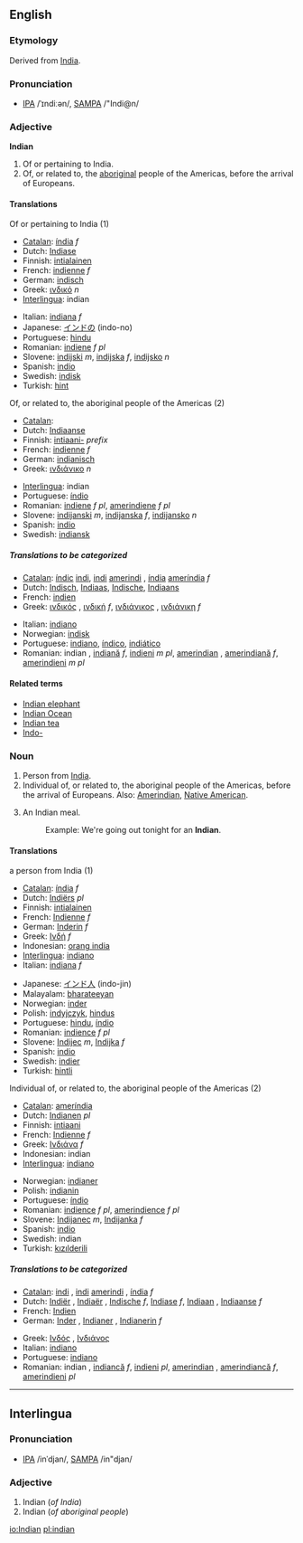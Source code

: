 ==English==

{{rank|prepared|support|bit|824|Indian|produce|drawn|field}}

===Etymology===
Derived from [[India]].

===Pronunciation===
*[[w:IPA|IPA]] /ˈɪndiːən/, [[w:SAMPA|SAMPA]] /"Indi@n/

===Adjective===
'''Indian'''

#Of or pertaining to India.
#Of, or related to, the [[aboriginal]] people of the Americas, before the arrival of Europeans.

====Translations====
;Of or pertaining to India (1)
{{top}}
*[[Catalan]]: [[índia]] ''f''
*Dutch: [[Indiase]]
*Finnish: [[intialainen]]
*French: [[indienne]] ''f''
*German: [[indisch]]
*Greek: [[ινδικό]] ''n''
*[[Interlingua]]: indian
{{mid}}
*Italian: [[indiana]] ''f''
*Japanese: [[インドの]] (indo-no)
*Portuguese: [[hindu]]
*Romanian: [[indiene]] ''f pl''
*Slovene: [[indijski]] ''m'', [[indijska]] ''f'', [[indijsko]] ''n''
*Spanish: [[indio]]
*Swedish: [[indisk]]
*Turkish: [[hint]]
{{bottom}}

;Of, or related to, the aboriginal people of the Americas (2)
{{top}}
*[[Catalan]]: 
*Dutch: [[Indiaanse]]
*Finnish: [[intiaani-]] ''prefix''
*French: [[indienne]] ''f''
*German: [[indianisch]]
*Greek: [[ινδιάνικο]] ''n''
{{mid}}
*[[Interlingua]]: indian
*Portuguese: [[índio]]
*Romanian: [[indiene]] ''f pl'', [[amerindiene]] ''f pl''
*Slovene: [[indijanski]] ''m'', [[indijanska]] ''f'', [[indijansko]] ''n''
*Spanish: [[indio]]
*Swedish: [[indiansk]]
{{bottom}}

=====Translations to be categorized=====
{{checktrans}}
{{top}}
*[[Catalan]]: [[índic]] [[indi]], [[indi]] [[amerindi]] {{m}}, [[índia]] [[ameríndia]] ''f''
*Dutch: [[Indisch]], [[Indiaas]], [[Indische]], [[Indiaans]]
*French: [[indien]] {{m}}
*Greek: [[ινδικός]] {{m}}, [[ινδική]] ''f'', [[ινδιάνικος]] {{m}}, [[ινδιάνικη]] ''f''
{{mid}}
*Italian: [[indiano]] {{m}}
*Norwegian: [[indisk]]
*Portuguese: [[indiano]], [[índico]], [[indiático]]
*Romanian: indian {{m}}, [[indiană]] ''f'', [[indieni]] ''m pl'', [[amerindian]] {{m}}, [[amerindiană]] ''f'', [[amerindieni]] ''m pl''
{{bottom}}

====Related terms====
*[[Indian elephant]]
*[[Indian Ocean]]
*[[Indian tea]]
*[[Indo-]]

===Noun===
{{en-noun-reg}}

#Person from [[India]].
#Individual of, or related to, the aboriginal people of the Americas, before the arrival of Europeans. Also: [[Amerindian]], [[Native American]].
# {{UK}} An Indian meal.
#:Example:  We're going out tonight for an '''Indian'''.

====Translations====
;a person from India (1)
{{top}}
*[[Catalan]]: [[índia]] ''f''
*Dutch: [[Indiërs]] ''pl''
*Finnish: [[intialainen]]
*French: [[Indienne]] ''f''
*German: [[Inderin]] ''f''
*Greek: [[Ινδή]] ''f''
*Indonesian: [[orang india]]
*[[Interlingua]]: [[indiano]]
*Italian: [[indiana]] ''f''
{{mid}}
*Japanese: [[インド人]] (indo-jin)
*Malayalam: [[bharateeyan]]
*Norwegian: [[inder]] {{m}}
*Polish: [[indyjczyk]], [[hindus]]
*Portuguese: [[hindu]], [[índio]]
*Romanian: [[indience]] ''f pl''
*Slovene: [[Indijec]] ''m'', [[Indijka]] ''f''
*Spanish: [[indio]]
*Swedish: [[indier]]
*Turkish: [[hintli]]
{{bottom}}

;Individual of, or related to, the aboriginal people of the Americas (2)
{{top}}
*[[Catalan]]: [[ameríndia]]
*Dutch: [[Indianen]] ''pl''
*Finnish: [[intiaani]]
*French: [[Indienne]] ''f''
*Greek: [[Ινδιάνα]] ''f''
*Indonesian: indian
*[[Interlingua]]: [[indiano]]
{{mid}}
*Norwegian: [[indianer]] {{m}}
*Polish: [[indianin]]
*Portuguese: [[índio]]
*Romanian: [[indience]] ''f pl'', [[amerindience]] ''f pl''
*Slovene: [[Indijanec]] ''m'', [[Indijanka]] ''f''
*Spanish: [[indio]]
*Swedish: indian
*Turkish: [[kızılderili]]
{{bottom}}

=====Translations to be categorized=====
{{checktrans}}
{{top}}
*[[Catalan]]: [[indi]] {{m}}, [[indi]] [[amerindi]] {{m}}, [[índia]] ''f''
*Dutch: [[Indiër]] {{m}}, [[Indiaër]] {{obsolete}} {{m}}, [[Indische]] ''f'', [[Indiase]] {{obsolete}} ''f'', [[Indiaan]] {{m}}, [[Indiaanse]] ''f''
*French: [[Indien]] {{m}}
*German: [[Inder]] {{m}}, [[Indianer]] {{m}}, [[Indianerin]] ''f''
{{mid}}
*Greek: [[Ινδός]] {{m}}, [[Ινδιάνος]] {{m}}
*Italian: [[indiano]] {{m}}
*Portuguese: [[indiano]]
*Romanian: indian {{m}}, [[indiancă]] ''f'', [[indieni]] {{m}} ''pl'', [[amerindian]] {{m}}, [[amerindiancă]] ''f'', [[amerindieni]] {{m}} ''pl''
{{bottom}}

----

==Interlingua==
===Pronunciation===
*[[w:IPA|IPA]] /inˈdjan/, [[w:SAMPA|SAMPA]] /in"djan/

===Adjective===

#Indian (''of India'')
#Indian (''of aboriginal people'')

[[io:Indian]]
[[pl:indian]]